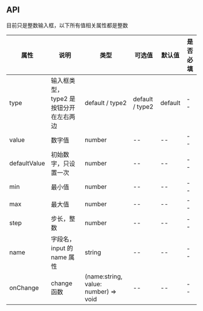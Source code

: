 ## API

目前只是整数输入框，以下所有值相关属性都是整数

| 属性         | 说明                                   | 类型                                 | 可选值          | 默认值  | 是否必填 |
| ------------ | -------------------------------------- | ------------------------------------ | --------------- | ------- | -------- |
| type         | 输入框类型，type2 是按钮分开在左右两边 | default / type2                      | default / type2 | default | --       |
| value        | 数字值                                 | number                               | --              | --      | --       |
| defaultValue | 初始数字，只设置一次                   | number                               | --              | --      | --       |
| min          | 最小值                                 | number                               | --              | --      | --       |
| max          | 最大值                                 | number                               | --              | --      | --       |
| step         | 步长，整数                             | number                               | --              | --      | --       |
| name         | 字段名，input 的 name 属性             | string                               | --              | --      | --       |
| onChange     | change 函数                            | (name:string, value: number) => void | --              | --      | --       |
